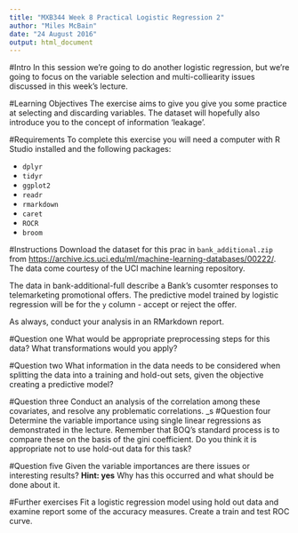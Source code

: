 ```yaml
---
title: "MXB344 Week 8 Practical Logistic Regression 2"
author: "Miles McBain"
date: "24 August 2016"
output: html_document
---
```


#Intro
In this session we're going to do another logistic regression, but we're going to focus on the variable selection and multi-colliearity issues discussed in this week's lecture.

#Learning Objectives
The exercise aims to give you give you some practice at selecting and discarding variables. The dataset will hopefully also introduce you to the concept of information 'leakage'.

#Requirements
To complete this exercise you will need a computer with R Studio installed and the following packages:

* `dplyr`
* `tidyr`
* `ggplot2`
* `readr`
* `rmarkdown`
* `caret`
* `ROCR`
* `broom`

#Instructions
Download the dataset for this prac in `bank_additional.zip` from [https://archive.ics.uci.edu/ml/machine-learning-databases/00222/](https://archive.ics.uci.edu/ml/machine-learning-databases/00222/). The data come courtesy of the UCI machine learning repository.

The data in bank-additional-full describe a Bank's cusomter responses to telemarketing promotional offers. The predictive model trained by logistic regression will be for the `y` column - accept or reject the offer.

As always, conduct your analysis in an RMarkdown report.

#Question one
What would be appropriate preprocessing steps for this data? What transformations would you apply?

#Question two
What information in the data needs to be considered when splitting the data into a training and hold-out sets, given the objective creating a predictive model?

#Question three
Conduct an analysis of the correlation among these covariates, and resolve any problematic correlations.
_s
#Question four
Determine the variable importance using single linear regressions as demonstrated in the lecture. Remember that BOQ's standard process is to compare these on the basis of the gini coefficient. Do you think it is appropriate not to use hold-out data for this task?

#Question five
Given the variable importances are there issues or interesting results? **Hint: yes** Why has this occurred and what should be done about it. 

#Further exercises
Fit a logistic regression model using hold out data and examine report some of the accuracy measures. Create a train and test ROC curve.